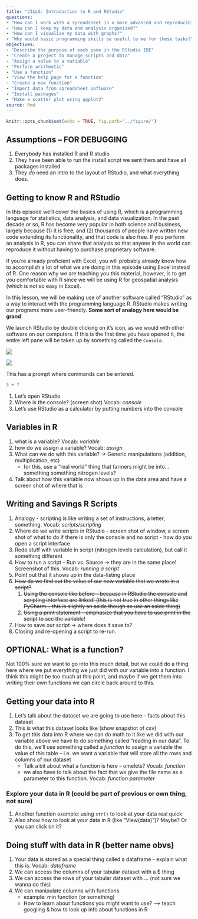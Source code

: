 ```yaml
---
title: "JILLS: Introduction to R and RStudio"
questions:
- "How can I work with a spreadsheet in a more advanced and reproducible manner than using MS Excel?"
- "How can I keep my data and analysis organized?"
- "How can I visualize my data with graphs?"
- "Why would basic programming skills be useful to me for these tasks?"
objectives:
- "Describe the purpose of each pane in the RStudio IDE"
- "Create a project to manage scripts and data"
- "Assign a value to a variable"
- "Perform arithmetic"
- "Use a function"
- "View the help page for a function"
- "Create a new function"
- "Import data from spreadsheet software"
- "Install packages"
- "Make a scatter plot using ggplot2"
source: Rmd
---
```


<!-- JPN: updated fig path here manually for plots to show -->

```r
knitr::opts_chunk$set(echo = TRUE, fig.path='../figure/')
```

## Assumptions -- FOR DEBUGGING

 1. Everybody has installed R and R studio
 1. They have been able to run the install script we sent them and have all packages installed
 1. They *do* need an intro to the layout of RStudio, and what everything does.

## Getting to know R and RStudio

In this episode we’ll cover the basics of using R, which is a programming language for statistics, data analysis, and data visualization. In the past decade or so, R has become very popular in both science and business, largely because (1) it is free, and (2) thousands of people have written new code extending its functionality, and that code is also free. If you perform an analysis in R, you can share that analysis so that anyone in the world can reproduce it without having to purchase proprietary software.

If you’re already proficient with Excel, you will probably already know how to accomplish a lot of what we are doing in this episode using Excel instead of R. One reason why we are teaching you this material, however, is to get you comfortable with R since we will be using R for geospatial analysis (which is not so easy in Excel). 

In this lesson, we will be making use of another software called "RStudio" as a way to interact with the programming language R.  RStudio makes writing our programs more user-friendly.  **Some sort of analogy here would be grand**

We launch RStudio by double clicking on it's icon, as we would with other software on our computers.  If this is the first time you have opened it, the entire left pane will be taken up by something called the `Console`.

<img src="screenshots/Rstudio_blank.png">

![](screenshots/Rstudio_blank.png")



This has a prompt where
commands can be entered.

```r
5 + 7
```

<!-- JPN: here is a test plot you can uncomment if you wanna try it
I'm gonna trya thing

```r
plot(c(1,2,3), c(4,5,6))
```
-->


<!-- JPN: this is just a test to see if I get what is going on here
```r
data = read.csv('data/fertilizer_use.csv')
print(head(data))
```
-->


 1. Let's open RStudio
 1. Where is the console? (screen shot) Vocab: *console*
 1. Let's use RStudio as a calculator by putting numbers into the console

## Variables in R

 1. what is a variable? Vocab: *variable*
 1. how do we assign a variable? Vocab: *assign*
 1. What can we do with this variable? -> Generic manipulations (addition, multiplication, etc)
     * for this, use a "real world" thing that farmers might be into... something something nitrogen levels?
 1. Talk about how this variable now shows up in the data area and have a screen shot of where that is

## Writing and Savings R Scripts

 1. Analogy - scripting is like writing a set of instructions, a letter, something. Vocab: *scripts/scripting*
 1. Where do we write scripts in RStudio - screen shot of window, a screen shot of what to do if there is only the console and no script - how do you open a script interface
 1. Redo stuff with variable in script (nitrogen levels calculation), but call it something different
 1. How to run a script - Run vs. Source -> they are in the same place!  Screenshot of this. Vocab: *running a script*
 1. Point out that it shows up in the data-listing place
 1. ~~How do we find out the value of our new variable that we wrote in a script?~~
    1. ~~Using the console like before - because in RStudio the console and scripting interface are linked! (this is not true in other things like PyCharm... this is slightly an aside though so use an aside thing)~~
    1. ~~Using a print statement - emphasize that you *have* to use print in the script to see the variable!~~
 1. How to save our script -> where does it save to?
 1. Closing and re-opening a script to re-run.

## OPTIONAL: What is a function?

Not 100% sure we want to go into this much detail, but we could do a thing here where we put everything we just did with our variable into a function.  I think this might be too much at this point, and maybe if we get them into writing their own functions we can circle back around to this.

## Getting your data into R

 1. Let's talk about the dataset we are going to use here -- facts about this dataset
 1. This is what this dataset looks like (show snapshot of csv)
 1. To get this data into R where we can do math to it like we did with our variable above we have to do something called "reading in our data".  To do this, we'll use something called a *function* to assign a variable the value of this table -- i.e. we want a variable that will store all the rows and columns of our dataset
     * Talk a bit about what a function is here -- omelets? Vocab: *function*
     * we also have to talk about the fact that we give the file name as a parameter to this function. Vocab: *function parameter*

### Explore your data in R (could be part of previous or own thing, not sure)

 1. Another function example: using `str()` to look at your data real quick
 1. Also show how to look at your data in R (like "View(data)")? Maybe?  Or you can click on it?


## Doing stuff with data in R (better name obvs)

 1. Your data is stored as a special thing called a dataframe - explain what this is. Vocab: *dataframe*
 1. We can access the columns of your tabular dataset with a $ thing
 1. We can access the rows of your tabular dataset with ... (not sure we wanna do this)
 1. We can manipulate columns with functions
    * example: min function (or something)
    * How to learn about functions you might want to use? --> teach googling & how to look up info about functions in R




